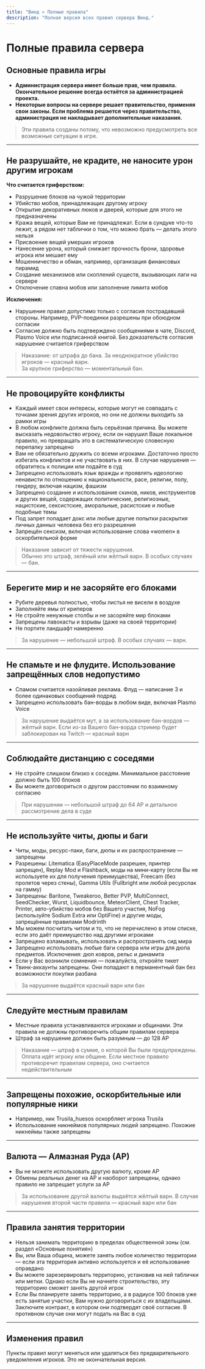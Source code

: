 ```yaml
---
title: "Винд » Полные правила"
description: "Полная версия всех правил сервера Винд."
---
```


# Полные правила сервера

## Основные правила игры

- **Администрация сервера имеет больше прав, чем правила. Окончательное решение всегда остаётся за администрацией проекта.**
- **Некоторые вопросы на сервере решает правительство, применяя свои законы. Если проблема решается через правительство, администрация не накладывает дополнительные наказания.**

> Эти правила созданы потому, что невозможно предусмотреть все возможные ситуации в игре.

---

## Не разрушайте, не крадите, не наносите урон другим игрокам

**Что считается гриферством:**

- Разрушение блоков на чужой территории
- Убийство мобов, принадлежащих другому игроку
- Открытие декоративных люков и дверей, которые для этого не предназначены
- Кража вещей, которые Вам не принадлежат. Если в сундуке что-то лежит, а рядом нет таблички о том, что можно брать — делать этого нельзя
- Присвоение вещей умерших игроков
- Нанесение урона, который снижает прочность брони, здоровье игрока или мешает ему
- Мошенничество и обман, например, организация финансовых пирамид
- Создание механизмов или скоплений существ, вызывающих лаги на сервере
- Отключение спавна мобов или заполнение лимита мобов

**Исключения:**

- Нарушение правил допустимо только с согласия пострадавшей стороны. Например, PVP-поединки разрешены при обоюдном согласии
- Согласие должно быть подтверждено сообщениями в чате, Discord, Plasmo Voice или подписанной книгой. Без доказательств согласия нарушение считается гриферством

> Наказание: от штрафа до бана. За неоднократное убийство игроков — красный варн.  
> За крупное гриферство — моментальный бан.

---

## Не провоцируйте конфликты

- Каждый имеет свои интересы, которые могут не совпадать с точками зрения других игроков, но они не должны выходить за рамки игры
- В любом конфликте должна быть серьёзная причина. Вы можете высказать недовольство игроку, если он нарушил Ваше локальное правило, но превращать это в систематическую словесную перепалку запрещено
- Вам не обязательно дружить со всеми игроками. Достаточно просто избегать конфликтов и не участвовать в них. В случае нарушения — обратитесь к полиции или подайте в суд
- Запрещено использовать язык вражды и проявлять идеологию ненависти по отношению к национальности, расе, религии, полу, гендеру, включая нацизм, фашизм
- Запрещено создание и использование скинов, ников, инструментов и других вещей, содержащих политические, религиозные, нацистские, сексистские, аморальные, расистские и любые подобные темы
- Под запрет попадает докс или любые другие попытки раскрытия личных данных человека без его разрешения
- Запрещён сексизм, включая использование слова «women» в оскорбительной форме

> Наказание зависит от тяжести нарушения.  
> Обычно это штраф, зелёный или жёлтый варн. В особых случаях — бан.

---

## Берегите мир и не засоряйте его блоками

- Рубите деревья полностью, чтобы листья не висели в воздухе
- Заполняйте ямы от криперов
- Не стройте ненужные столбы и не засоряйте мир блоками
- Запрещены лавокасты и взрывы (даже на своей территории)
- Не портите ландшафт намеренно

> За нарушение — небольшой штраф. В особых случаях — варн.

---

## Не спамьте и не флудите. Использование запрещённых слов недопустимо

- Спамом считается назойливая реклама. Флуд — написание 3 и более одинаковых сообщений подряд
- Запрещено использовать бан-ворды в любом виде, включая Plasmo Voice

> За нарушение выдаётся мут, а за использование бан-вордов — жёлтый варн. Если из-за Вашего бан-ворда стример будет заблокирован на Twitch — красный варн

---

## Соблюдайте дистанцию с соседями

- Не стройте слишком близко к соседям. Минимальное расстояние должно быть 100 блоков
- Вы можете договориться о другом расстоянии по взаимному согласию

> При нарушении — небольшой штраф до 64 АР и детальное рассмотрение дела в суде

---

## Не используйте читы, дюпы и баги

- Читы, моды, ресурс-паки, баги, дюпы и их распространение — запрещены
- Разрешены: Litematica (EasyPlaceMode разрешен, принтер запрещен), Replay Mod и Flashback, моды на мини-карту (если Вы не используете их для получения преимущества), Freecam (без пролетов через стены), Gamma Utils (Fullbright или любой ресурспак на гамму)
- Запрещены: Baritone, Tweakeroo, Better PVP, MultiConnect, SeedChecker, Wurst, Liquidbounce, MeteorClient, Chest Tracker, Printer, авто-убийство мобов без Вашего участия, NoFog (используйте Sodium Extra или OptiFine) и другие моды, запрещённые правилами Modrinth
- Мы можем посчитать читом и то, что не перечислено в этом списке, если это даёт преимущество над другими игроками
- Запрещено взламывать, использовать и распространять сид мира
- Запрещено использовать любые баги сервера или игры для дюпа предметов. Исключения: дюп ковров, рельс и динамита
- Если у Вас возникли сомнения — пожалуйста, откройте тикет
- Твинк-аккаунты запрещены. Они попадают в перманентный бан без возможности покупки разбана

> За нарушение выдаётся красный варн или бан

---

## Следуйте местным правилам

- Местные правила устанавливаются игроками и общинами. Эти правила не должны противоречить общим правилам сервера
- Штраф за нарушение должен быть разумным — до 128 АР

> Наказание — штраф в сумме, о которой Вы были предупреждены. Оплата идёт игроку или общине. Если местное правило противоречит правилам сервера, оно считается недействительным

---

## Запрещены похожие, оскорбительные или популярные ники

- Например, ник Trusila_huesos оскорбляет игрока Trusila
- Использование никнеймов популярных людей запрещено. Похожие никнеймы также запрещены

---

## Валюта — Алмазная Руда (АР)

- Вы не можете использовать другую валюту, кроме АР
- Обмены реальных денег на АР и наоборот запрещены, однако правило не запрещает услуги за АР

> За использование другой валюты выдаётся жёлтый варн. В случае нарушения второй части правила — красный варн или бан

---

## Правила занятия территории

- Нельзя занимать территорию в пределах общественной зоны (см. раздел «Основные понятия»)
- Вы, или Ваша община, можете занять любое количество территории — если эта территория активно используется и её использование оправдано
- Вы можете зарезервировать территорию, установив на ней таблички или метки. Однако если Вы не начнете строительство, эту территорию сможет занять другой игрок
- Если Вы планируете занять территорию, а в радиусе 100 блоков уже есть занятые участки, Вам нужно договориться с их владельцами. Заключите контракт, в котором они подтвердят своё согласие. В противном случае они могут подать на Вас в суд

---

## Изменения правил

Пункты правил могут меняться или удаляться без предварительного уведомления игроков. Это не окончательная версия.